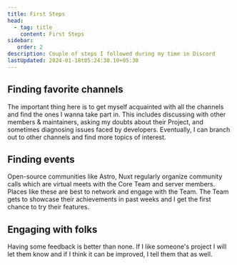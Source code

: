 ```yaml
---
title: First Steps
head:
  - tag: title
    content: First Steps
sidebar:
   order: 2
description: Couple of steps I followed during my time in Discord
lastUpdated: 2024-01-18t05:24:30.10+05:30
---
```


## Finding favorite channels

The important thing here is to get myself acquainted with all the channels and find the ones I wanna take part in. This includes discussing with other members & maintainers, asking my doubts about their Project, and sometimes diagnosing issues faced by developers. Eventually, I can branch out to other channels and find more topics of interest.

## Finding events

Open-source communities like Astro, Nuxt regularly organize community calls which are virtual meets with the Core Team and server members. Places like these are best to network and engage with the Team. The Team gets to showcase their achievements in past weeks and I get the first chance to try their features.

## Engaging with folks

Having some feedback is better than none. If I like someone's project I will let them know and if I think it can be improved, I tell them that as well.
